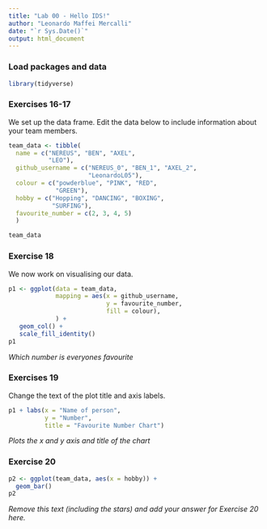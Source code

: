 ```yaml
---
title: "Lab 00 - Hello IDS!"
author: "Leonardo Maffei Mercalli"
date: "`r Sys.Date()`"
output: html_document
---
```


### Load packages and data

```r
library(tidyverse) 
```

### Exercises 16-17

We set up the data frame. Edit the data below to include information about your team members.

```r
team_data <- tibble(
  name = c("NEREUS", "BEN", "AXEL", 
           "LEO"),
  github_username = c("NEREUS_0", "BEN_1", "AXEL_2", 
                      "LeonardoL05"), 
  colour = c("powderblue", "PINK", "RED", 
             "GREEN"),
  hobby = c("Hopping", "DANCING", "BOXING", 
            "SURFING"),
  favourite_number = c(2, 3, 4, 5)
  )

team_data
```

### Exercise 18

We now work on visualising our data. 

```r
p1 <- ggplot(data = team_data, 
             mapping = aes(x = github_username, 
                           y = favourite_number,
                           fill = colour), 
             ) +
   geom_col() +
   scale_fill_identity()
p1
```


*Which number is everyones favourite*

### Exercises 19

Change the text of the plot title and axis labels.

```r
p1 + labs(x = "Name of person", 
          y = "Number",
          title = "Favourite Number Chart")
```

*Plots the x and y axis and title of the chart*

### Exercise 20

```r
p2 <- ggplot(team_data, aes(x = hobby)) +
  geom_bar()
p2
```

*Remove this text (including the stars) and add your answer for Exercise 20 here.*
